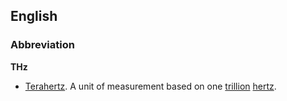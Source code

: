 ==English==

===Abbreviation===
'''THz'''

*[[Terahertz]]. A unit of measurement based on one [[trillion]] [[hertz]].